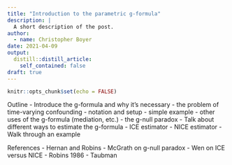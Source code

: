 ```yaml
---
title: "Introduction to the parametric g-formula"
description: |
  A short description of the post.
author:
  - name: Christopher Boyer
date: 2021-04-09
output:
  distill::distill_article:
    self_contained: false
draft: true
---
```



```r
knitr::opts_chunk$set(echo = FALSE)
```

Outline
- Introduce the g-formula and why it's necessary
  - the problem of time-varying confounding
  - notation and setup
  - simple example
  - other uses of the g-formula (mediation, etc.)
  - the g-null paradox
- Talk about different ways to estimate the g-formula
  - ICE estimator
  - NICE estimator
- Walk through an example

References
 - Hernan and Robins
 - McGrath on g-null paradox
 - Wen on ICE versus NICE
 - Robins 1986
 - Taubman
 
